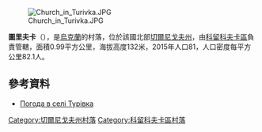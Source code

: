 [[Image:Church_in_Turivka.JPG|right]]

{{coord|51|52|8|N|32|13|52|E|scale:100000|display=title}}

'''圖里夫卡'''（{{lang-uk|Турівка}}），是[[烏克蘭|烏克蘭]]的村落，位於該國北部[[切爾尼戈夫州|切爾尼戈夫州]]，由[[科留科夫卡區|科留科夫卡區]]負責管轄，面積0.99平方公里，海拔高度132米，2015年人口81，人口密度每平方公里82.1人。

==參考資料==
* [http://weather.in.ua/ua/chernigovskaja/26660 Погода в селі Турівка] {{Wayback|url=http://weather.in.ua/ua/chernigovskaja/26660 |date=20111220112219 }}

[[Category:切爾尼戈夫州村落|Category:切爾尼戈夫州村落]]
[[Category:科留科夫卡區村落|Category:科留科夫卡區村落]]


{{Chernihiv-geo-stub}}